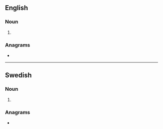 ==English==

===Noun===
{{head|en|noun form}}

# {{plural of|en|stater}}

===Anagrams===
* {{anagrams|en|a=aersstt|Satters|Strates|starest|starets|tasters}}

----

==Swedish==

===Noun===
{{head|sv|noun form}}

# {{sv-noun-form-indef-gen-pl|stat}}

===Anagrams===
* {{anagrams|sv|a=aersstt|ersatts|testars}}